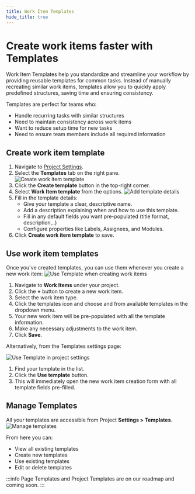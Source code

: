 ```yaml
---
title: Work Item Templates
hide_title: true
---
```



<div className="tag-wrapper">
 <h1>Create work items faster with Templates</h1>
 <Tags 
  tags={[ 
    { name: "Pro", additionalClass: "pro" }
  ]} 
 />
</div>

Work Item Templates help you standardize and streamline your workflow by providing reusable templates for common tasks. Instead of manually recreating similar work items, templates allow you to quickly apply predefined structures, saving time and ensuring consistency.

Templates are perfect for teams who:

- Handle recurring tasks with similar structures
- Need to maintain consistency across work items
- Want to reduce setup time for new tasks
- Need to ensure team members include all required information

## Create work item template

1. Navigate to [Project Settings](https://docs.plane.so/core-concepts/projects/overview#project-settings).
2. Select the **Templates** tab on the right pane.
    ![Create work item template](https://media.docs.plane.so/templates/create-work-item-template.webp#center)
3. Click the **Create template** button in the top-right corner.
4. Select **Work Item template** from the options.
    ![Add template details](https://media.docs.plane.so/templates/add-template-details.webp#center)
5. Fill in the template details:
    - Give your template a clear, descriptive name.
    - Add a description explaining when and how to use this template.
    - Fill in any default fields you want pre-populated (title format, description,..)
    - Configure properties like Labels, Assignees, and Modules.
6. Click **Create work item template** to save.

## Use work item templates
Once you've created templates, you can use them whenever you create a new work item:
    ![Use Template when creating work items](https://media.docs.plane.so/templates/use-template-work-items.webp#center)

1. Navigate to **Work Items** under your project.
2. Click the **+** button to create a new work item.
3. Select the work item type.
4. Click the templates icon and choose and from available templates in the dropdown menu.
3. Your new work item will be pre-populated with all the template information.
4. Make any necessary adjustments to the work item.
5. Click **Save**.

Alternatively, from the Templates settings page:

![Use Template in project settings](https://media.docs.plane.so/templates/use-template-in-settings.webp#center)

1. Find your template in the list.
2. Click the **Use template** button.
3. This will immediately open the new work item creation form with all template fields pre-filled.

## Manage Templates
All your templates are accessible from Project **Settings > Templates**. 
![Manage templates](https://media.docs.plane.so/templates/manage-templates.webp#center)

From here you can:
- View all existing templates
- Create new templates
- Use existing templates
- Edit or delete templates

:::info
Page Templates and Project Templates are on our roadmap and coming soon.
:::